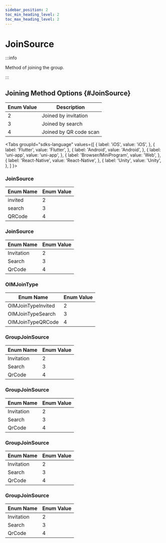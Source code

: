 ```yaml
---
sidebar_position: 2
toc_min_heading_level: 2
toc_max_heading_level: 2
---
```


# JoinSource

:::info

Method of joining the group.

:::

## Joining Method Options {#JoinSource}

| Enum Value | Description          |
| ---------- | -------------------- |
| 2          | Joined by invitation |
| 3          | Joined by search     |
| 4          | Joined by QR code scan |

<Tabs
groupId="sdks-language"
values={[
{ label: 'iOS', value: 'iOS', },
{ label: 'Flutter', value: 'Flutter', },
{ label: 'Android', value: 'Android', },
{ label: 'uni-app', value: 'uni-app', },
{ label: 'Browser/MiniProgram', value: 'Web', },
{ label: 'React-Native', value: 'React-Native', },
{ label: 'Unity', value: 'Unity', },
]
}>

<TabItem value="Flutter">

### JoinSource

| Enum Name   | Enum Value |
| ----------- | ---------- |
| invited     | 2          |
| search      | 3          |
| QRCode      | 4          |

</TabItem>
<TabItem value="Android">

### JoinSource

| Enum Name   | Enum Value |
| ----------- | ---------- |
| Invitation  | 2          |
| Search      | 3          |
| QrCode      | 4          |

</TabItem>

<TabItem value="iOS">

### OIMJoinType

| Enum Name          | Enum Value |
| ------------------ | ---------- |
| OIMJoinTypeInvited | 2          |
| OIMJoinTypeSearch  | 3          |
| OIMJoinTypeQRCode  | 4          |

</TabItem>

<TabItem value="Web">

### GroupJoinSource

| Enum Name   | Enum Value |
| ----------- | ---------- |
| Invitation  | 2          |
| Search      | 3          |
| QrCode      | 4          |

</TabItem>

<TabItem value="uni-app">

### GroupJoinSource

| Enum Name   | Enum Value |
| ----------- | ---------- |
| Invitation  | 2          |
| Search      | 3          |
| QrCode      | 4          |

</TabItem>

<TabItem value="React-Native">

### GroupJoinSource

| Enum Name   | Enum Value |
| ----------- | ---------- |
| Invitation  | 2          |
| Search      | 3          |
| QrCode      | 4          |

</TabItem>

<TabItem value="Unity">

### GroupJoinSource

| Enum Name   | Enum Value |
| ---------- | ------ |
| Invitation | 2      |
| Search     | 3      |
| QrCode     | 4      |

</TabItem>

</Tabs>
